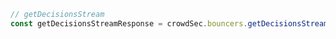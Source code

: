 ```typescript index.ts
// getDecisionsStream
const getDecisionsStreamResponse = crowdSec.bouncers.getDecisionsStream()
```
